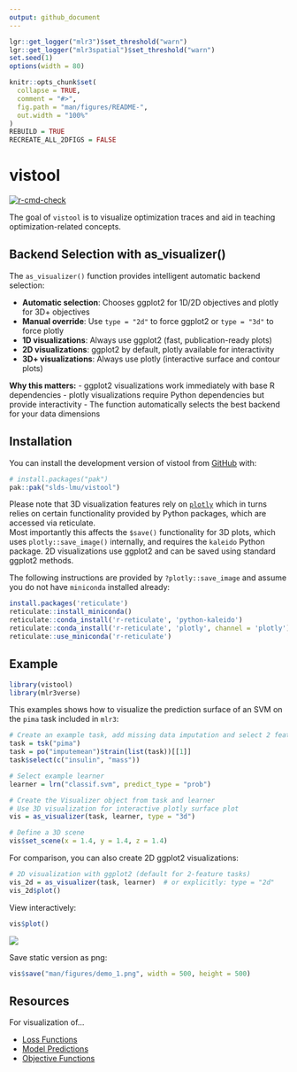 ```yaml
---
output: github_document
---
```


<!-- README.md is generated from README.Rmd. Please edit that file -->

```r
lgr::get_logger("mlr3")$set_threshold("warn")
lgr::get_logger("mlr3spatial")$set_threshold("warn")
set.seed(1)
options(width = 80)

knitr::opts_chunk$set(
  collapse = TRUE,
  comment = "#>",
  fig.path = "man/figures/README-",
  out.width = "100%"
)
REBUILD = TRUE
RECREATE_ALL_2DFIGS = FALSE
```

# vistool

<!-- badges: start -->
[![r-cmd-check](https://github.com/slds-lmu/vistool/actions/workflows/r-cmd-check.yaml/badge.svg)](https://github.com/slds-lmu/vistool/actions/workflows/r-cmd-check.yaml)
<!-- badges: end -->

The goal of `vistool` is to visualize optimization traces and aid in teaching optimization-related concepts. 

## Backend Selection with as_visualizer()

The `as_visualizer()` function provides intelligent automatic backend selection:

- **Automatic selection**: Chooses ggplot2 for 1D/2D objectives and plotly for 3D+ objectives
- **Manual override**: Use `type = "2d"` to force ggplot2 or `type = "3d"` to force plotly 
- **1D visualizations**: Always use ggplot2 (fast, publication-ready plots)
- **2D visualizations**: ggplot2 by default, plotly available for interactivity
- **3D+ visualizations**: Always use plotly (interactive surface and contour plots)

**Why this matters:**
- ggplot2 visualizations work immediately with base R dependencies
- plotly visualizations require Python dependencies but provide interactivity
- The function automatically selects the best backend for your data dimensions

## Installation

You can install the development version of vistool from [GitHub](https://github.com/) with:

``` r
# install.packages("pak")
pak::pak("slds-lmu/vistool")
```

Please note that 3D visualization features rely on [`plotly`]() which in turns relies on certain functionality provided by Python packages, which are accessed via reticulate.  
Most importantly this affects the `$save()` functionality for 3D plots, which uses `plotly::save_image()` internally, and requires the `kaleido` Python package. 2D visualizations use ggplot2 and can be saved using standard ggplot2 methods.

The following instructions are provided by `?plotly::save_image` and assume you do not have `miniconda` installed already:

```r
install.packages('reticulate')
reticulate::install_miniconda()
reticulate::conda_install('r-reticulate', 'python-kaleido')
reticulate::conda_install('r-reticulate', 'plotly', channel = 'plotly')
reticulate::use_miniconda('r-reticulate')
```

## Example

```r
library(vistool)
library(mlr3verse)
```


This examples shows how to visualize the prediction surface of an SVM on the `pima` task included in `mlr3`:

```r
# Create an example task, add missing data imputation and select 2 features
task = tsk("pima")
task = po("imputemean")$train(list(task))[[1]]
task$select(c("insulin", "mass"))

# Select example learner
learner = lrn("classif.svm", predict_type = "prob")

# Create the Visualizer object from task and learner
# Use 3D visualization for interactive plotly surface plot
vis = as_visualizer(task, learner, type = "3d")

# Define a 3D scene
vis$set_scene(x = 1.4, y = 1.4, z = 1.4)
```

For comparison, you can also create 2D ggplot2 visualizations:

```r
# 2D visualization with ggplot2 (default for 2-feature tasks)
vis_2d = as_visualizer(task, learner)  # or explicitly: type = "2d"
vis_2d$plot()
```

View interactively:

```r
vis$plot()
```

![](man/figures/demo_1.png)

Save static version as png:

```r
vis$save("man/figures/demo_1.png", width = 500, height = 500)
```

## Resources 

For visualization of...

* [Loss Functions](https://slds-lmu.github.io/vistool/articles/loss_functions.html)
* [Model Predictions](https://slds-lmu.github.io/vistool/articles/model.html)
* [Objective Functions](https://slds-lmu.github.io/vistool/articles/objective.html)
